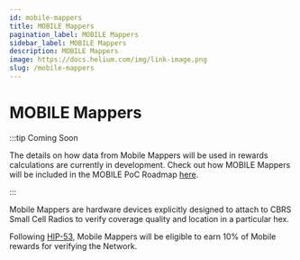 ```yaml
---
id: mobile-mappers
title: MOBILE Mappers
pagination_label: MOBILE Mappers
sidebar_label: MOBILE Mappers
description: MOBILE Mappers
image: https://docs.helium.com/img/link-image.png
slug: /mobile-mappers
---
```



# MOBILE Mappers

:::tip Coming Soon

The details on how data from Mobile Mappers will be used in rewards calculations are currently in
development. Check out how MOBILE Mappers will be included in the MOBILE PoC Roadmap
[here](https://blog.helium.com/mobile-proof-of-coverage-the-road-ahead-73a25601a13d).

:::

Mobile Mappers are hardware devices explicitly designed to attach to CBRS Small Cell Radios to
verify coverage quality and location in a particular hex.

Following [HIP-53](https://github.com/helium/HIP/blob/main/0053-mobile-dao.md), Mobile Mappers will
be eligible to earn 10% of Mobile rewards for verifying the Network.
